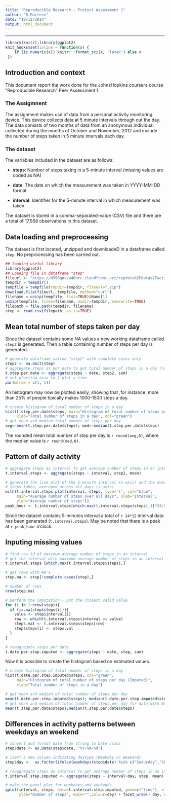 ```yaml
---
title: "Reproducible Research - Project Assessment 1"
author: "R.Marrese"
date: "10/12/2014"
output: html_document
---
```

***
```r
library(knitr);library(ggplot2)
knit_hooks$set(inline = function(x) {
    if (is.numeric(x)) knitr:::format_sci(x, 'latex') else x
 })
```
## Introduction and context
This document report the work done for the JohnsHopkins coursera course "Reproducible Research" Peer Assessment 1.

### The Assigmnent
The assignment makes use of data from a personal activity monitoring device. This device collects data at 5 minute intervals through out the day. The data consists of two months of data from an anonymous individual collected during the months of October and November, 2012 and include the number of steps taken in 5 minute intervals each day.

### The dataset
The variables included in the dataset are as follows:

* **steps**: Number of steps taking in a 5-minute interval (missing values are coded as NA)

* **date**: The date on which the measurement was taken in YYYY-MM-DD format

* **interval**: Identifier for the 5-minute interval in which measurement was taken

The dataset is stored in a comma-separated-value (CSV) file and there are a total of 17,568 observations in this dataset.

## Data loading and preprocessing
The dataset is first located, unzipped and downloadeD in a dataframe called `step`. No preprocessing has been carried out.

```r
## loading useful library
library(ggplot2)
## Loading file in dataframe "step"
fileurl <- "https://d396qusza40orc.cloudfront.net/repdata%2Fdata%2Factivity.zip"
tempdir = tempdir()
tempfile = tempfile(tmpdir=tempdir, fileext=".zip")
download.file(fileurl, tempfile, method="curl")
filename = unzip(tempfile, list=TRUE)$Name[1]
unzip(tempfile, files=filename, exdir=tempdir, overwrite=TRUE)
filepath = file.path(tempdir, filename)
step <- read.csv(filepath, as.is=TRUE)
```

## Mean total number of steps taken per day
Since the dataset contains some NA values a new working dataframe called `step2` is generated. Then a table containing number of steps per day is generated. 

```r
# generate dataframe called "step2" with complete cases only
step2 <- na.omit(step)
# aggregate steps as per date to get total number of steps in a day (no na values)
t.step.per.date <- aggregate(steps ~ date, step2, sum)
# set plotting area to 1 plot a time
par(mfrow = c(1, 1))
```

An histogram may now be plotted easily, showing that ,for instance, more than 25% of people tipically makes 1000-1500 steps a day.

```r

# create histogram of total number of steps in a day
hist(t.step.per.date$steps, main="Histogram of total number of steps per day", 
     xlab="Total number of steps in a day", col="green")
# get mean and median total number of steps per day
avg<-mean(t.step.per.date$steps); med<-median(t.step.per.date$steps)
```
The rounded mean total number of step per day is `r round(avg,0)`, where the median value is `r round(med,0)`.

## Pattern of daily activity

```r
# aggregate steps as interval to get average number of steps in an interval across all days
t.interval.steps <- aggregate(steps ~ interval, step2, mean)

# generate the line plot of the 5-minute interval (x-axis) and the average number of 
# steps taken, averaged across all days (y-axis)
with(t.interval.steps,plot(interval, steps, type='l', col="blue", 
     main="Average number of steps over all days", xlab="Interval", 
     ylab="Average number of steps"))
peak_hour <- t.interval.steps[which.max(t.interval.steps$steps),1]*24/2400
```
Since the dataset contains 5-minutes interval a total of `r 24*12` interval data has been generated (`t.interval.steps`). May be noted that there is a peak at `r peak_hour` o'clock.

## Inputing missing values

```r
# find row id of maximum average number of steps in an interval
# get the interval with maximum average number of steps in an interval
t.interval.steps [which.max(t.interval.steps$steps),]

# get rows with NA's
step.na <- step[!complete.cases(step),]

# number of rows
nrow(step.na)

# perform the imputation - put the closest valid value
for (i in 1:nrow(step)){
  if (is.na(step$steps[i])){
    value <- step$interval[i]
    row <- which(t.interval.steps$interval == value)
    steps.val <- t.interval.steps$steps[row]
    step$steps[i] <- steps.val
  }
}

# reaggregate steps per date
t.date.per.step.imputed <- aggregate(steps ~ date, step, sum)
```

Now it is possible to create the histogram based on estimated values.

```r
# create histogram of total number of steps in a day
hist(t.date.per.step.imputed$steps, col="green", 
     main="Histogram of total number of steps per day (Imputed)", 
     xlab="Total number of steps in a day")

# get mean and median of total number of steps per day
mean(t.date.per.step.imputed$steps); median(t.date.per.step.imputed$steps)
# get mean and median of total number of steps per day for data with NA's removed
mean(t.step.per.date$steps);median(t.step.per.date$steps)
```
## Differences in activity patterns between weekdays an weekend

```r
# convert and format date from string to Date class
step$date <- as.Date(step$date, "%Y-%m-%d")

# isert a new column indicating daytype (Weekday or Weekend) 
step$day <-  as.factor(ifelse(weekdays(step$date) %in% c("Saturday","Sunday"),  "weekend", "weekday"))

# reaggregate steps as interval to get average number of steps in an interval across all days
t.interval.step.imputed <- aggregate(steps ~ interval+day, step, mean)

# make the panel plot for weekdays and weekends
qplot(interval, steps, data=t.interval.step.imputed, geom=c("line"), xlab="Interval", 
      ylab="Number of steps", main="",colour=day) + facet_wrap(~ day, ncol=1) 

```

